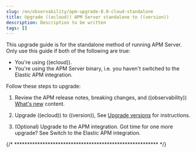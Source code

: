 ```yaml
---
slug: /en/observability/apm-upgrade-8.0-cloud-standalone
title: Upgrade ((ecloud)) APM Server standalone to ((version))
description: Description to be written
tags: []
---
```


<div id="apm-upgrade-8.0-cloud-standalone"></div>

This upgrade guide is for the standalone method of running APM Server.
Only use this guide if both of the following are true:

* You're using ((ecloud)).
* You're using the APM Server binary, i.e. you haven't switched to the Elastic APM integration.

Follow these steps to upgrade:

1. Review the APM <DocLink slug="/en/observability/apm-release-notes">release notes</DocLink>, <DocLink slug="/en/observability/apm-breaking">breaking changes</DocLink>,
    and ((observability)) [What's new](((observability-guide))/whats-new.html) content.

1. Upgrade ((ecloud)) to ((version)),
    See [Upgrade versions](((cloud))/ec-upgrade-deployment.html) for instructions.

1. (Optional) Upgrade to the APM integration.
    Got time for one more upgrade?
    See <DocLink slug="/en/observability/apm-upgrade-to-apm-integration">Switch to the Elastic APM integration</DocLink>.

{/* ******************************************************** */}

